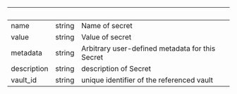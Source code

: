 
| &nbsp;      | &nbsp; | &nbsp;                                          |
| ----------- | ------ | ----------------------------------------------- |
| name        | string | Name of secret                                  |
| value       | string | Value of secret                                 |
| metadata    | string | Arbitrary user-defined metadata for this Secret |
| description | string | description of Secret                           |
| vault_id    | string | unique identifier of the referenced vault       |
